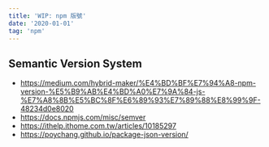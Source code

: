 ```yaml
---
title: 'WIP: npm 版號'
date: '2020-01-01'
tag: 'npm'
---
```


## Semantic Version System

- https://medium.com/hybrid-maker/%E4%BD%BF%E7%94%A8-npm-version-%E5%B9%AB%E4%BD%A0%E7%9A%84-js-%E7%A8%8B%E5%BC%8F%E6%89%93%E7%89%88%E8%99%9F-48234d0e8020
- https://docs.npmjs.com/misc/semver
- https://ithelp.ithome.com.tw/articles/10185297
- https://poychang.github.io/package-json-version/
